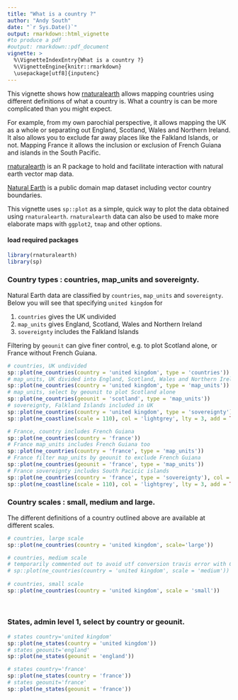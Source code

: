 ```yaml
---
title: "What is a country ?"
author: "Andy South"
date: "`r Sys.Date()`"
output: rmarkdown::html_vignette
#to produce a pdf
#output: rmarkdown::pdf_document
vignette: >
  %\VignetteIndexEntry{What is a country ?}
  %\VignetteEngine{knitr::rmarkdown}
  \usepackage[utf8]{inputenc}
---
```


This vignette shows how [rnaturalearth](https://github.com/ropenscilabs/rnaturalearth) allows mapping countries using different definitions of what a country is. What a country is can be more complicated than you might expect.
    
For example, from my own parochial perspective, it allows mapping the UK as a whole or separating out England, Scotland, Wales and Northern Ireland. It also allows you to exclude far away places like the Falkland Islands, or not. Mapping France it allows the inclusion or exclusion of French Guiana and islands in the South Pacific.

[rnaturalearth](https://github.com/ropenscilabs/rnaturalearth) is an R package to hold and facilitate interaction with natural earth vector map data.

[Natural Earth](http://www.naturalearthdata.com/) is a public domain map dataset including vector country boundaries. 

This vignette uses `sp::plot` as a simple, quick way to plot the data obtained using `rnaturalearth`. `rnaturalearth` data can also be used to make more elaborate maps with `ggplot2`, `tmap` and other options.


#### load required packages
```r
library(rnaturalearth)
library(sp)
```


### Country types : countries, map_units and sovereignty.
Natural Earth data are classified by `countries`, `map_units` and `sovereignty`. Below you will see that specifying `united kingdom` for 

1. `countries` gives the UK undivided   
1. `map_units` gives England, Scotland, Wales and Northern Ireland   
1. `sovereignty` includes the Falkland Islands   

Filtering by `geounit` can give finer control, e.g. to plot Scotland alone, or France without French Guiana.

```r

# countries, UK undivided
sp::plot(ne_countries(country = 'united kingdom', type = 'countries'))
# map_units, UK divided into England, Scotland, Wales and Northern Ireland
sp::plot(ne_countries(country = 'united kingdom', type = 'map_units'))
# map_units, select by geounit to plot Scotland alone
sp::plot(ne_countries(geounit = 'scotland', type = 'map_units'))
# sovereignty, Falkland Islands included in UK
sp::plot(ne_countries(country = 'united kingdom', type = 'sovereignty'), col = 'red')
sp::plot(ne_coastline(scale = 110), col = 'lightgrey', lty = 3, add = TRUE)

# France, country includes French Guiana
sp::plot(ne_countries(country = 'france'))
# France map_units includes French Guiana too
sp::plot(ne_countries(country = 'france', type = 'map_units'))
# France filter map_units by geounit to exclude French Guiana
sp::plot(ne_countries(geounit = 'france', type = 'map_units'))
# France sovereignty includes South Pacicic islands
sp::plot(ne_countries(country = 'france', type = 'sovereignty'), col = 'red')
sp::plot(ne_coastline(scale = 110), col = 'lightgrey', lty = 3, add = TRUE)

```

### Country scales : small, medium and large.
The different definitions of a country outlined above are available at different scales.
```r

# countries, large scale
sp::plot(ne_countries(country = 'united kingdom', scale='large'))

# countries, medium scale
# temporarily commented out to avoid utf conversion travis error with Curacao
# sp::plot(ne_countries(country = 'united kingdom', scale = 'medium'))
     
# countries, small scale
sp::plot(ne_countries(country = 'united kingdom', scale = 'small'))     
     
     
```


### States, admin level 1, select by country or geounit. 
```r

# states country='united kingdom'
sp::plot(ne_states(country = 'united kingdom'))  
# states geounit='england'
sp::plot(ne_states(geounit = 'england')) 

# states country='france'
sp::plot(ne_states(country = 'france'))  
# states geounit='france'
sp::plot(ne_states(geounit = 'france')) 

```


